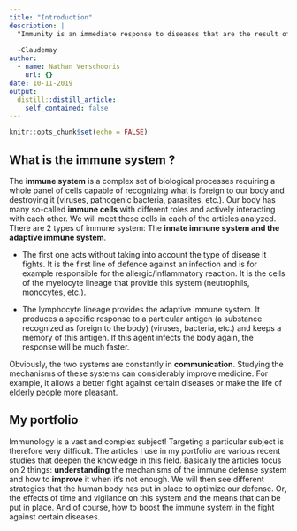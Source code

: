 ```yaml
---
title: "Introduction"
description: |
  "Immunity is an immediate response to diseases that are the result of an exploration of the limits of human life"
 
  ~Claudemay
author:
  - name: Nathan Verschooris
    url: {}
date: 10-11-2019
output:
  distill::distill_article:
    self_contained: false
---
```


```r
knitr::opts_chunk$set(echo = FALSE)
```

## What is the immune system ? 

The **immune system** is a complex set of biological processes requiring a whole panel of cells capable of recognizing what is foreign to our body and destroying it (viruses, pathogenic bacteria, parasites, etc.). Our body has many so-called **immune cells** with different roles and actively interacting with each other. We will meet these cells in each of the articles analyzed. There are 2 types of immune system: The **innate immune system and the adaptive immune system**.

+ The first one acts without taking into account the type of disease it fights. It is the first line of defence against an infection and is for example responsible for the allergic/inflammatory reaction. It is the cells of the myelocyte lineage that provide this system (neutrophils, monocytes, etc.). 

+ The lymphocyte lineage provides the adaptive immune system. It produces a specific response to a particular antigen (a substance recognized as foreign to the body) (viruses, bacteria, etc.) and keeps a memory of this antigen. If this agent infects the body again, the response will be much faster. 

Obviously, the two systems are constantly in **communication**. Studying the mechanisms of these systems can considerably improve medicine. For example, it allows a better fight against certain diseases or make the life of elderly people more pleasant. 

## My portfolio

Immunology is a vast and complex subject! Targeting a particular subject is therefore very difficult. The articles I use in my portfolio are various recent studies that deepen the knowledge in this field. Basically the articles focus on 2 things: **understanding** the mechanisms of the immune defense system and how to **improve** it when it's not enough. We will then see different strategies that the human body has put in place to optimize our defense. Or, the effects of time and vigilance on this system and the means that can be put in place. And of course, how to boost the immune system in the fight against certain diseases. 




